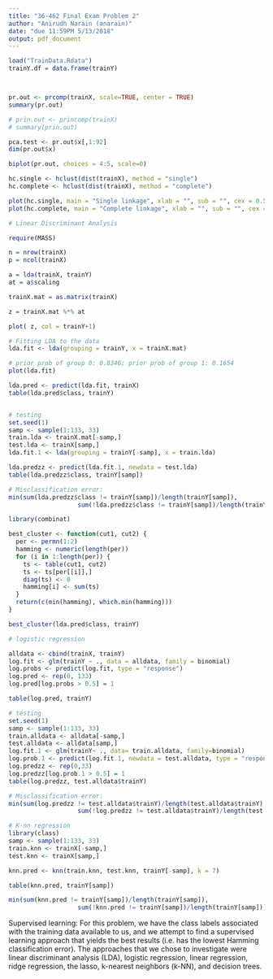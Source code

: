 ```yaml
---
title: "36-462 Final Exam Problem 2"
author: "Anirudh Narain (anarain)"
date: "due 11:59PM 5/13/2018"
output: pdf_document
---
```


```r
load("TrainData.Rdata")
trainY.df = data.frame(trainY)



pr.out <- prcomp(trainX, scale=TRUE, center = TRUE)
summary(pr.out)

# prin.out <- princomp(trainX)
# summary(prin.out)

pca.test <- pr.out$x[,1:92]
dim(pr.out$x)

biplot(pr.out, choices = 4:5, scale=0)
```

```r
hc.single <- hclust(dist(trainX), method = "single")
hc.complete <- hclust(dist(trainX), method = "complete")

plot(hc.single, main = "Single linkage", xlab = "", sub = "", cex = 0.5)
plot(hc.complete, main = "Complete linkage", xlab = "", sub = "", cex = 0.5)
```

```r
# Linear Discriminant Analysis

require(MASS)

n = nrow(trainX)
p = ncol(trainX)

a = lda(trainX, trainY)
at = a$scaling

trainX.mat = as.matrix(trainX)

z = trainX.mat %*% at

plot( z, col = trainY+1)
```

```r
# Fitting LDA to the data
lda.fit <- lda(grouping = trainY, x = trainX.mat)

# prior prob of group 0: 0.8346; prior prob of group 1: 0.1654
plot(lda.fit)

lda.pred <- predict(lda.fit, trainX)
table(lda.pred$class, trainY)


# testing
set.seed(1)
samp <- sample(1:133, 33)
train.lda <- trainX.mat[-samp,]
test.lda <- trainX[samp,]
lda.fit.1 <- lda(grouping = trainY[-samp], x = train.lda)

lda.predzz <- predict(lda.fit.1, newdata = test.lda)
table(lda.predzz$class, trainY[samp])

# Misclassification error:
min(sum(lda.predzz$class != trainY[samp])/length(trainY[samp]), 
                   sum(!lda.predzz$class != trainY[samp])/length(trainY[samp]))

library(combinat)

best_cluster <- function(cut1, cut2) {
  per <- permn(1:2)
  hamming <- numeric(length(per))
  for (i in 1:length(per)) {
    ts <- table(cut1, cut2)
    ts <- ts[per[[i]],]
    diag(ts) <- 0
    hamming[i] <- sum(ts)
  }
  return(c(min(hamming), which.min(hamming)))
}

best_cluster(lda.pred$class, trainY)
```

```r
# logistic regression

alldata <- cbind(trainX, trainY)
log.fit <- glm(trainY ~ ., data = alldata, family = binomial)
log.probs <- predict(log.fit, type = "response")
log.pred <- rep(0, 133)
log.pred[log.probs > 0.5] = 1

table(log.pred, trainY)

# testing
set.seed(1)
samp <- sample(1:133, 33)
train.alldata <- alldata[-samp,]
test.alldata <- alldata[samp,]
log.fit.1 <- glm(trainY~ ., data= train.alldata, family=binomial)
log.prob.1 <- predict(log.fit.1, newdata = test.alldata, type = "response")
log.predzz <- rep(0,33)
log.predzz[log.prob.1 > 0.5] = 1
table(log.predzz, test.alldata$trainY)

# Misclassification error:
min(sum(log.predzz != test.alldata$trainY)/length(test.alldata$trainY), 
                   sum(!log.predzz != test.alldata$trainY)/length(test.alldata$trainY))
```

```r
# K-nn regression
library(class)
samp <- sample(1:133, 33)
train.knn <- trainX[-samp,]
test.knn <- trainX[samp,]

knn.pred <- knn(train.knn, test.knn, trainY[-samp], k = 7)

table(knn.pred, trainY[samp])

min(sum(knn.pred != trainY[samp])/length(trainY[samp]), 
                   sum(!knn.pred != trainY[samp])/length(trainY[samp]))
```

Supervised learning: For this problem, we have the class labels associated with the training data available to us, and we attempt to find a supervised learning approach that yields the best results (i.e. has the lowest Hamming classification error). The approaches that we chose to investigate were linear discriminant analysis (LDA), logistic regression, linear regression, ridge regression, the lasso, k-nearest neighbors (k-NN), and decision trees.


